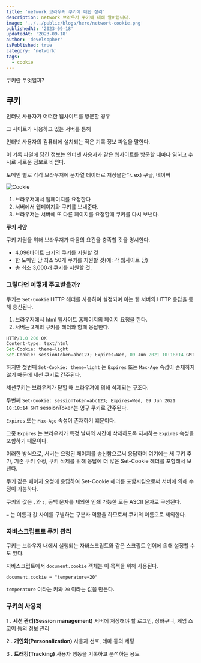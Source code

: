 ```yaml
---
title: 'network 브라우저 쿠키에 대한 정리'
description: network 브라우저 쿠키에 대해 알아봅니다.
image: '../../public/blogs/hero/network-cookie.png'
publishedAt: '2023-09-18'
updatedAt: '2023-09-18'
author: 'develsopher'
isPublished: true
category: 'network'
tags:
  - cookie
---
```


쿠키란 무엇일까?

## 쿠키

인터넷 사용자가 어떠한 웹사이트를 방문할 경우

그 사이트가 사용하고 있는 서버를 통해

인터넷 사용자의 컴퓨터에 설치되는 작은 기록 정보 파일을 말한다.

이 기록 파일에 담긴 정보는 인터넷 사용자가 같은 웹사이트를 방문할 때마다 읽히고 수시로 새로운 정보로 바뀐다.

도메인 별로 각각 브라우저에 문자열 데이터로 저장을한다. ex) 구글, 네이버

![Cookie](https://develsopher-nextjs.s3.ap-northeast-2.amazonaws.com/Cookie-1.jpg)

1. 브라우저에서 웹페이지를 요청한다
2. 서버에서 웹페이지와 쿠키를 보내준다.
3. 브라우저는 서버에 또 다른 페이지를 요청할때 쿠키를 다시 보낸다.

**쿠키 사양**

쿠키 지원을 위해 브라우저가 다음의 요건을 충족할 것을 명시한다.

- 4,096바이트 크기의 쿠키를 지원할 것
- 한 도메인 당 최소 50개 쿠키를 지원할 것(예: 각 웹사이트 당)
- 총 최소 3,000개 쿠키를 지원할 것.

### 그렇다면 어떻게 주고받을까?

쿠키는 `Set-Cookie` HTTP 헤더를 사용하여 설정되며 이는 웹 서버의 HTTP 응답을 통해 송신된다.

1. 브라우저에서 html 웹사이트 홈페이지의 페이지 요청을 한다.
2. 서버는 2개의 쿠키를 헤더와 함께 응답한다.

```jsx
HTTP/1.0 200 OK
Content-type: text/html
Set-Cookie: theme=light
Set-Cookie: sessionToken=abc123; Expires=Wed, 09 Jun 2021 10:18:14 GMT
```

하지만 첫번째 `Set-Cookie: theme=light` 는 `Expires` 또는 `Max-Age` 속성이 존재하지 않기 때문에 세션 쿠키로 간주된다.

세션쿠키는 브라우저가 닫힐 때 브라우저에 의해 삭제되는 구조다.

두번째 `Set-Cookie: sessionToken=abc123; Expires=Wed, 09 Jun 2021 10:18:14 GMT` sessionToken는 영구 쿠키로 간주된다.

`Expires` 또는 `Max-Age` 속성이 존재하기 떄문이다.

그중 `Expires` 는 브라우저가 특정 날짜와 시간에 삭제하도록 지시하는 `Expires` 속성을 포함하기 때문이다.

이러한 방식으로, 서버는 요청된 페이지를 송신함으로써 응답하며 여기에는 새 쿠키 추가, 기존 쿠키 수정, 쿠키 삭제를 위해 응답에 더 많은 Set-Cookie 헤더를 포함해서 보낸다.

쿠키 값은 페이지 요청에 응답하여 Set-Cookie 헤더를 포함시킴으로써 서버에 의해 수정이 가능하다.

쿠키의 값은 `,`와 `;`, 공백 문자를 제외한 인쇄 가능한 모든 ASCII 문자로 구성된다.

`=` 는 이름과 값 사이를 구별하는 구분자 역활을 하므로써 쿠키의 이름으로 제외한다.

### 자바스크립트로 쿠키 관리

쿠키는 브라우저 내에서 실행되는 자바스크립트와 같은 스크립트 언어에 의해 설정할 수도 있다.

자바스크립트에서 `document.cookie` 객체는 이 목적을 위해 사용된다.

`document.cookie = "temperature=20"`

`temperature` 이라는 키와 `20` 이라는 값을 만든다.

### 쿠키의 사용처

1 . **세션 관리(Session management)** 서버에 저장해야 할 로그인, 장바구니, 게임 스코어 등의 정보 관리

2 . **개인화(Personalization)** 사용자 선호, 테마 등의 세팅

3 . **트래킹(Tracking)** 사용자 행동을 기록하고 분석하는 용도
